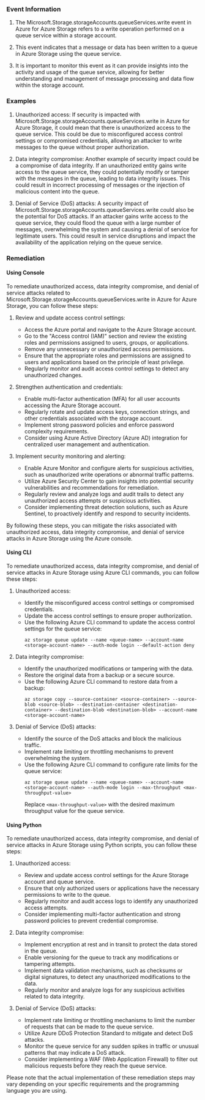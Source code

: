
### Event Information

1. The Microsoft.Storage.storageAccounts.queueServices.write event in Azure for Azure Storage refers to a write operation performed on a queue service within a storage account.

2. This event indicates that a message or data has been written to a queue in Azure Storage using the queue service.

3. It is important to monitor this event as it can provide insights into the activity and usage of the queue service, allowing for better understanding and management of message processing and data flow within the storage account.


### Examples

1. Unauthorized access: If security is impacted with Microsoft.Storage.storageAccounts.queueServices.write in Azure for Azure Storage, it could mean that there is unauthorized access to the queue service. This could be due to misconfigured access control settings or compromised credentials, allowing an attacker to write messages to the queue without proper authorization.

2. Data integrity compromise: Another example of security impact could be a compromise of data integrity. If an unauthorized entity gains write access to the queue service, they could potentially modify or tamper with the messages in the queue, leading to data integrity issues. This could result in incorrect processing of messages or the injection of malicious content into the queue.

3. Denial of Service (DoS) attacks: A security impact of Microsoft.Storage.storageAccounts.queueServices.write could also be the potential for DoS attacks. If an attacker gains write access to the queue service, they could flood the queue with a large number of messages, overwhelming the system and causing a denial of service for legitimate users. This could result in service disruptions and impact the availability of the application relying on the queue service.

### Remediation

#### Using Console

To remediate unauthorized access, data integrity compromise, and denial of service attacks related to Microsoft.Storage.storageAccounts.queueServices.write in Azure for Azure Storage, you can follow these steps:

1. Review and update access control settings:
   - Access the Azure portal and navigate to the Azure Storage account.
   - Go to the "Access control (IAM)" section and review the existing roles and permissions assigned to users, groups, or applications.
   - Remove any unnecessary or unauthorized access permissions.
   - Ensure that the appropriate roles and permissions are assigned to users and applications based on the principle of least privilege.
   - Regularly monitor and audit access control settings to detect any unauthorized changes.

2. Strengthen authentication and credentials:
   - Enable multi-factor authentication (MFA) for all user accounts accessing the Azure Storage account.
   - Regularly rotate and update access keys, connection strings, and other credentials associated with the storage account.
   - Implement strong password policies and enforce password complexity requirements.
   - Consider using Azure Active Directory (Azure AD) integration for centralized user management and authentication.

3. Implement security monitoring and alerting:
   - Enable Azure Monitor and configure alerts for suspicious activities, such as unauthorized write operations or abnormal traffic patterns.
   - Utilize Azure Security Center to gain insights into potential security vulnerabilities and recommendations for remediation.
   - Regularly review and analyze logs and audit trails to detect any unauthorized access attempts or suspicious activities.
   - Consider implementing threat detection solutions, such as Azure Sentinel, to proactively identify and respond to security incidents.

By following these steps, you can mitigate the risks associated with unauthorized access, data integrity compromise, and denial of service attacks in Azure Storage using the Azure console.

#### Using CLI

To remediate unauthorized access, data integrity compromise, and denial of service attacks in Azure Storage using Azure CLI commands, you can follow these steps:

1. Unauthorized access:
   - Identify the misconfigured access control settings or compromised credentials.
   - Update the access control settings to ensure proper authorization.
   - Use the following Azure CLI command to update the access control settings for the queue service:
     ```
     az storage queue update --name <queue-name> --account-name <storage-account-name> --auth-mode login --default-action deny
     ```

2. Data integrity compromise:
   - Identify the unauthorized modifications or tampering with the data.
   - Restore the original data from a backup or a secure source.
   - Use the following Azure CLI command to restore data from a backup:
     ```
     az storage copy --source-container <source-container> --source-blob <source-blob> --destination-container <destination-container> --destination-blob <destination-blob> --account-name <storage-account-name>
     ```

3. Denial of Service (DoS) attacks:
   - Identify the source of the DoS attacks and block the malicious traffic.
   - Implement rate limiting or throttling mechanisms to prevent overwhelming the system.
   - Use the following Azure CLI command to configure rate limits for the queue service:
     ```
     az storage queue update --name <queue-name> --account-name <storage-account-name> --auth-mode login --max-throughput <max-throughput-value>
     ```
     Replace `<max-throughput-value>` with the desired maximum throughput value for the queue service.

#### Using Python

To remediate unauthorized access, data integrity compromise, and denial of service attacks in Azure Storage using Python scripts, you can follow these steps:

1. Unauthorized access:
   - Review and update access control settings for the Azure Storage account and queue service.
   - Ensure that only authorized users or applications have the necessary permissions to write to the queue.
   - Regularly monitor and audit access logs to identify any unauthorized access attempts.
   - Consider implementing multi-factor authentication and strong password policies to prevent credential compromise.

2. Data integrity compromise:
   - Implement encryption at rest and in transit to protect the data stored in the queue.
   - Enable versioning for the queue to track any modifications or tampering attempts.
   - Implement data validation mechanisms, such as checksums or digital signatures, to detect any unauthorized modifications to the data.
   - Regularly monitor and analyze logs for any suspicious activities related to data integrity.

3. Denial of Service (DoS) attacks:
   - Implement rate limiting or throttling mechanisms to limit the number of requests that can be made to the queue service.
   - Utilize Azure DDoS Protection Standard to mitigate and detect DoS attacks.
   - Monitor the queue service for any sudden spikes in traffic or unusual patterns that may indicate a DoS attack.
   - Consider implementing a WAF (Web Application Firewall) to filter out malicious requests before they reach the queue service.

Please note that the actual implementation of these remediation steps may vary depending on your specific requirements and the programming language you are using.

